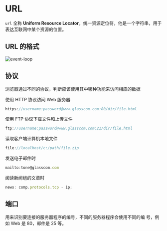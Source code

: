 # URL

`url` 全称 **Uniform Resource Locator**，统一资源定位符，他是一个字符串，用于表达互联网中某个资源的位置。

## URL 的格式

![event-loop](./images/Snipaste_2024-03-14_00-44-15.png)

## 协议

浏览器通过不同的协议，判断应该使用其中哪种功能来访问相应的数据

使用 HTTP 协议访问 Web 服务器

```javascript
https://username:password@www.glasscom.com:80/dir/file.html
```

使用 FTP 协议下载文件和上传文件

```javascript
ftp://username:password@www.glasscom.com:21/dir/file.html
```

读取客户端计算机本地文件

```javascript
file://localhost/c:/path/file.zip
```

发送电子邮件时

```javascript
mailto:tone@glasscom.com
```

阅读新闻组的文章时

```javascript
news: comp.protocols.tcp - ip;
```

## 端口

用来识别要连接的服务器程序的编号，不同的服务器程序会使用不同的编 号，例如 Web 是 80，邮件是 25 等。
